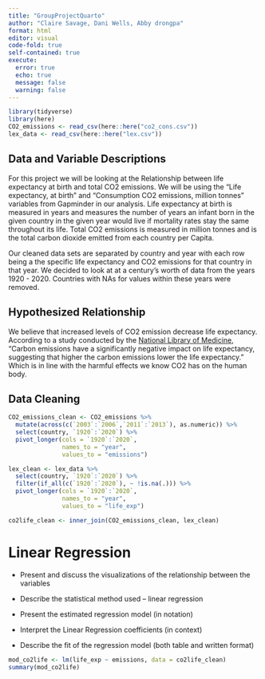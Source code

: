 ```yaml
---
title: "GroupProjectQuarto"
author: "Claire Savage, Dani Wells, Abby drongpa"
format: html
editor: visual
code-fold: true
self-contained: true
execute: 
  error: true
  echo: true
  message: false
  warning: false
---
```


```r
library(tidyverse)
library(here)
CO2_emissions <- read_csv(here::here("co2_cons.csv"))
lex_data <- read_csv(here::here("lex.csv"))
```

## Data and Variable Descriptions

For this project we will be looking at the Relationship between life expectancy at birth and total CO2 emissions. We will be using the "Life expectancy, at birth" and "Consumption CO2 emissions, million tonnes" variables from Gapminder in our analysis. Life expectancy at birth is measured in years and measures the number of years an infant born in the given country in the given year would live if mortality rates stay the same throughout its life. Total CO2 emissions is measured in million tonnes and is the total carbon dioxide emitted from each country per Capita.

Our cleaned data sets are separated by country and year with each row being a the specific life expectancy and CO2 emissions for that country in that year. We decided to look at at a century's worth of data from the years 1920 - 2020. Countries with NAs for values within these years were removed.

## Hypothesized Relationship

We believe that increased levels of CO2 emission decrease life expectancy. According to a study conducted by the [National Library of Medicine](https://www.ncbi.nlm.nih.gov/pmc/articles/PMC8782287/#:~:text=Carbon%20emissions%20have%20a%20significantly,decreases%20life%20expectancy%20by%200.012%25.), “Carbon emissions have a significantly negative impact on life expectancy, suggesting that higher the carbon emissions lower the life expectancy.” Which is in line with the harmful effects we know CO2 has on the human body.

## Data Cleaning

```r
CO2_emissions_clean <- CO2_emissions %>%
  mutate(across(c(`2003`:`2006`,`2011`:`2013`), as.numeric)) %>% 
  select(country, `1920`:`2020`) %>% 
  pivot_longer(cols = `1920`:`2020`,
               names_to = "year",
               values_to = "emissions")
```

```r
lex_clean <- lex_data %>%
  select(country, `1920`:`2020`) %>%
  filter(if_all(c(`1920`:`2020`), ~ !is.na(.))) %>%
  pivot_longer(cols = `1920`:`2020`,
               names_to = "year",
               values_to = "life_exp")
```

```r
co2life_clean <- inner_join(CO2_emissions_clean, lex_clean)
```

# Linear Regression

-   Present and discuss the visualizations of the relationship between the variables

-   Describe the statistical method used – linear regression

-   Present the estimated regression model (in notation)

-   Interpret the Linear Regression coefficients (in context)

-   Describe the fit of the regression model (both table and written format)

```r
mod_co2life <- lm(life_exp ~ emissions, data = co2life_clean)
summary(mod_co2life)
```
